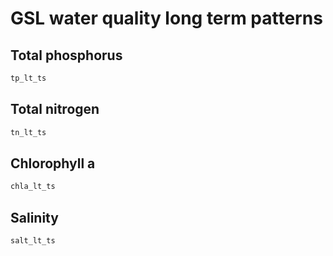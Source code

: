 # GSL water quality long term patterns {#wq-lt}
## Total phosphorus
```r
tp_lt_ts
```
	
## Total nitrogen
```r
tn_lt_ts
```

## Chlorophyll a
```r
chla_lt_ts
```

## Salinity
```r
salt_lt_ts
```
